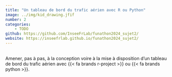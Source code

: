 ```yaml
---
title: "Un tableau de bord du trafic aérien avec R ou Python"
image: ../img/kid_drawing.jfif
number: 2
categories:
    - TODO
github: https://github.com/InseeFrLab/funathon2024_sujet2/
website: https://inseefrlab.github.io/funathon2024_sujet2/
---
```


<br>
Amener, pas à pas, à la conception voire à la mise à disposition d'un tableau de bord du trafic aérien avec {{< fa brands r-project >}} ou {{< fa brands python >}}.

